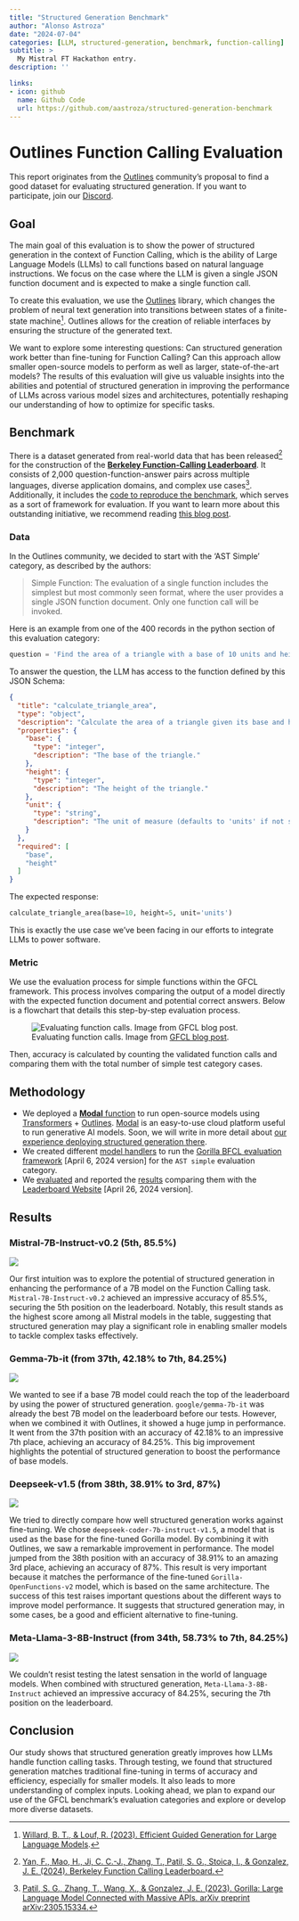 ```yaml
---
title: "Structured Generation Benchmark"
author: "Alonso Astroza"
date: "2024-07-04"
categories: [LLM, structured-generation, benchmark, function-calling]
subtitle: >
  My Mistral FT Hackathon entry.
description: ''

links:
- icon: github
  name: Github Code
  url: https://github.com/aastroza/structured-generation-benchmark
---
```


# Outlines Function Calling Evaluation

::: {.callout-note}
This report originates from the [Outlines](https://github.com/outlines-dev/outlines) community's proposal to find a good dataset for evaluating structured generation. If you want to participate, join our [Discord](https://discord.gg/ZxBxyWmW5n).
:::

## Goal

The main goal of this evaluation is to show the power of structured generation in the context of Function Calling, which is the ability of Large Language Models (LLMs) to call functions based on natural language instructions. We focus on the case where the LLM is given a single JSON function document and is expected to make a single function call.

To create this evaluation, we use the [Outlines](https://github.com/outlines-dev/outlines) library, which changes the problem of neural text generation into transitions between states of a finite-state machine[^1]. Outlines allows for the creation of reliable interfaces by ensuring the structure of the generated text.

[^1]: [Willard, B. T., & Louf, R. (2023). Efficient Guided Generation for Large Language Models](https://huggingface.co/papers/2307.09702).

We want to explore some interesting questions: Can structured generation work better than fine-tuning for Function Calling? Can this approach allow smaller open-source models to perform as well as larger, state-of-the-art models? The results of this evaluation will give us valuable insights into the abilities and potential of structured generation in improving the performance of LLMs across various model sizes and architectures, potentially reshaping our understanding of how to optimize  for specific tasks.

## Benchmark

There is a dataset generated from real-world data that has been released[^2] for the construction of the [**Berkeley Function-Calling Leaderboard**](https://gorilla.cs.berkeley.edu/leaderboard.html#leaderboard). It consists of 2,000 question-function-answer pairs across multiple languages, diverse application domains, and complex use cases[^3]. Additionally, it includes the [code to reproduce the benchmark](https://github.com/ShishirPatil/gorilla/tree/main/berkeley-function-call-leaderboard), which serves as a sort of framework for evaluation. If you want to learn more about this outstanding initiative, we recommend reading [this blog post](https://gorilla.cs.berkeley.edu/blogs/8_berkeley_function_calling_leaderboard.html).

[^2]: [Yan, F., Mao, H., Ji, C. C.-J., Zhang, T., Patil, S. G., Stoica, I., & Gonzalez, J. E. (2024). Berkeley Function Calling Leaderboard.](https://gorilla.cs.berkeley.edu/blogs/8_berkeley_function_calling_leaderboard.html)
[^3]: [Patil, S. G., Zhang, T., Wang, X., & Gonzalez, J. E. (2023). Gorilla: Large Language Model Connected with Massive APIs. arXiv preprint arXiv:2305.15334.](https://arxiv.org/abs/2305.15334)

### Data

In the Outlines community, we decided to start with the 'AST Simple' category, as described by the authors:

> Simple Function: The evaluation of a single function includes the simplest but most commonly seen format, where the user provides a single JSON function document. Only one function call will be invoked.

Here is an example from one of the 400 records in the python section of this evaluation category:

```python
question = 'Find the area of a triangle with a base of 10 units and height of 5 units.'
```

To answer the question, the LLM has access to the function defined by this JSON Schema:

```json
{
  "title": "calculate_triangle_area",
  "type": "object",
  "description": "Calculate the area of a triangle given its base and height.",
  "properties": {
    "base": {
      "type": "integer",
      "description": "The base of the triangle."
    },
    "height": {
      "type": "integer",
      "description": "The height of the triangle."
    },
    "unit": {
      "type": "string",
      "description": "The unit of measure (defaults to 'units' if not specified)"
    }
  },
  "required": [
    "base",
    "height"
  ]
}
```

The expected response:

```python
calculate_triangle_area(base=10, height=5, unit='units')
```

This is exactly the use case we've been facing in our efforts to integrate LLMs to power software.

### Metric

We use the evaluation process for simple functions within the GFCL framework. This process involves comparing the output of a model directly with the expected function document and potential correct answers. Below is a flowchart that details this step-by-step evaluation process.

![Evaluating function calls. Image from [GFCL blog post](https://gorilla.cs.berkeley.edu/blogs/8_berkeley_function_calling_leaderboard.html).](metric_flowchart.jpeg)

Then, accuracy is calculated by counting the validated function calls and comparing them with the total number of simple test category cases.

## Methodology

- We deployed a [**Modal** function](modal/transformers_outlines.py) to run open-source models using [Transformers](https://github.com/huggingface/transformers) + [Outlines](https://github.com/outlines-dev/outlines). [Modal](https://modal.com/) is an easy-to-use cloud platform useful to run generative AI models. Soon, we will write in more detail about [our experience deploying structured generation there](https://github.com/aastroza/modal-outlines-examples).
- We created different [model handlers](evals/bfcl/scripts) to run the [Gorilla BFCL evaluation framework](https://github.com/ShishirPatil/gorilla/tree/c6221060a9d50d0c7e7705f1ac95b9e5c4a95252) [April 6, 2024 version] for the `AST simple` evaluation category.
- We [evaluated](evals/bfcl/score) and reported the [results](evals/bfcl/result) comparing them with the [Leaderboard Website](https://github.com/ShishirPatil/gorilla/blob/46e959b73be6a40c233e36c71c268ce3a9eabe36/data.csv) [April 26, 2024 version].

## Results

### Mistral-7B-Instruct-v0.2 (5th, 85.5%)

![](figures/Mistral_simple_function_ast_bar_plot.png)

Our first intuition was to explore the potential of structured generation in enhancing the performance of a 7B model on the Function Calling task. `Mistral-7B-Instruct-v0.2` achieved an impressive accuracy of 85.5%, securing the 5th position on the leaderboard. Notably, this result stands as the highest score among all Mistral models in the table, suggesting that structured generation may play a significant role in enabling smaller models to tackle complex tasks effectively.

### Gemma-7b-it (from 37th, 42.18% to 7th, 84.25%)

![](figures/Gemma_simple_function_ast_bar_plot.png)

We wanted to see if a base 7B model could reach the top of the leaderboard by using the power of structured generation. `google/gemma-7b-it` was already the best 7B model on the leaderboard before our tests. However, when we combined it with Outlines, it showed a huge jump in performance. It went from the 37th position with an accuracy of 42.18% to an impressive 7th place, achieving an accuracy of 84.25%. This big improvement highlights the potential of structured generation to boost the performance of base models.

### Deepseek-v1.5 (from 38th, 38.91% to 3rd, 87%)

![](figures/Deepseek_simple_function_ast_bar_plot.png)

We tried to directly compare how well structured generation works against fine-tuning. We chose `deepseek-coder-7b-instruct-v1.5`, a model that is used as the base for the fine-tuned Gorilla model. By combining it with Outlines, we saw a remarkable improvement in performance. The model jumped from the 38th position with an accuracy of 38.91% to an amazing 3rd place, achieving an accuracy of 87%. This result is very important because it matches the performance of the fine-tuned `Gorilla-OpenFunctions-v2` model, which is based on the same architecture. The success of this test raises important questions about the different ways to improve model performance. It suggests that structured generation may, in some cases, be a good and efficient alternative to fine-tuning.

### Meta-Llama-3-8B-Instruct (from 34th, 58.73%  to 7th, 84.25%)


![](figures/Meta_simple_function_ast_bar_plot.png)

We couldn't resist testing the latest sensation in the world of language models. When combined with structured generation, `Meta-Llama-3-8B-Instruct` achieved an impressive accuracy of 84.25%, securing the 7th position on the leaderboard. 

## Conclusion

Our study shows that structured generation greatly improves how LLMs handle function calling tasks. Through testing, we found that structured generation matches traditional fine-tuning in terms of accuracy and efficiency, especially for smaller models. It also leads to more understanding of complex inputs. Looking ahead, we plan to expand our use of the GFCL benchmark's evaluation categories and explore or develop more diverse datasets.